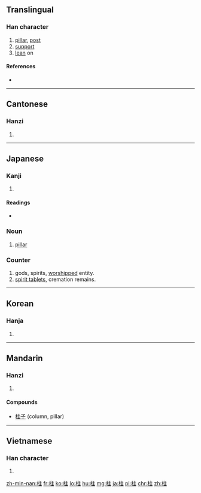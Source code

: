 ==Translingual==

===Han character===
{{Han char|rn=75|rad=木|as=05|sn=9|four=4091<sub>4</sub>|canj=木卜土 (DYG)|ids=⿰[[木]][[主]]}}

# [[pillar]], [[post]]
# [[support]]
# [[lean]] on

====References====
* {{Han ref|kx=0520.240|dkj=14660|dj=0908.190|hdz=21188.010|uh=67F1|ud=26609|bh=AC57|bd=44119}}

----

==Cantonese==

===Hanzi===
{{yue-hanzi|jyut=cyu5|y=chyu5}}

# {{defn|lang=yue|sort=木05}}

----

==Japanese==

===Kanji===
{{ja-kanji|grade=3|rs=木05}}

# {{defn|lang=ja|sort=木05}}

====Readings====
* {{ja-readings|on=[[ちゅう]] (chū)|kun=[[はしら]] (hashira), [[ことじ]] (kotoji), [[ささえる]] (sasaeru)}}

===Noun===
{{ja-kanjitab|はしら|yomi=k}}
{{ja-noun|はしら}}

# [[pillar]]

===Counter===
{{ja-pos|はしら|counter}}

# gods, spirits, [[worship]]ped entity.
# [[spirit tablet]]s, cremation remains.

----

==Korean==

===Hanja===
{{ko-hanja|hangeul=주|eumhun=|rv=ju|mr=chu|y=cwu}}

# {{defn|lang=ko|sort=木05}}

----

==Mandarin==

===Hanzi===
{{cmn-hanzi|pin=[[zhù]] ([[zhu4]])|wg=chu<sup>4</sup>}}

#{{defn|lang=cmn|sort=木05}}

====Compounds====
* [[柱子]] (column, pillar)

----

==Vietnamese==

===Han character===
{{vi-hantu|[[trụ]]|rs=木05}}

# {{defn|lang=vi|sort=木05}}

[[zh-min-nan:柱]]
[[fr:柱]]
[[ko:柱]]
[[lo:柱]]
[[hu:柱]]
[[mg:柱]]
[[ja:柱]]
[[pl:柱]]
[[chr:柱]]
[[zh:柱]]